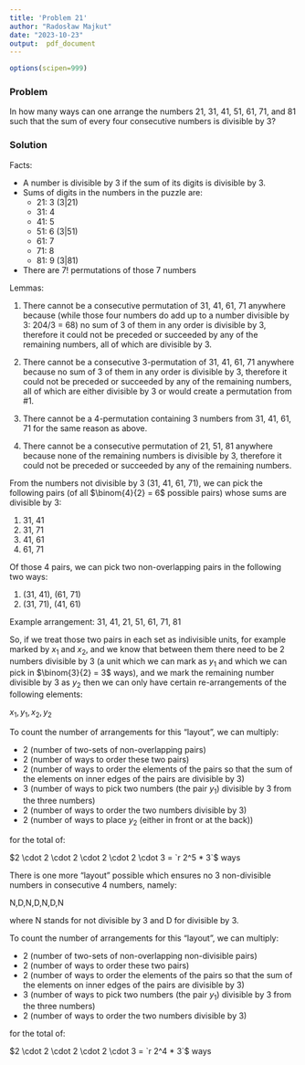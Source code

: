 ```yaml
---
title: 'Problem 21'
author: "Radosław Majkut"
date: "2023-10-23"
output:  pdf_document
---
```


```r
options(scipen=999)
```

### Problem

In how many ways can one arrange the numbers 21, 31, 41, 51, 61, 71, and 81 such that the sum of every four consecutive numbers is divisible by 3?

### Solution

Facts:

- A number is divisible by 3 if the sum of its digits is divisible by 3.
- Sums of digits in the numbers in the puzzle are:
  - 21: 3 (3|21)
  - 31: 4
  - 41: 5
  - 51: 6 (3|51)
  - 61: 7
  - 71: 8
  - 81: 9 (3|81)
- There are 7! permutations of those 7 numbers

Lemmas:

1. There cannot be a consecutive permutation of 31, 41, 61, 71 anywhere because (while those four numbers do add up to a number divisible by 3: 204/3 = 68) no sum of 3 of them in any order is divisible by 3, therefore it could not be preceded or succeeded by any of the remaining numbers, all of which are divisible by 3.

1. There cannot be a consecutive 3-permutation of 31, 41, 61, 71 anywhere because no sum of 3 of them in any order is divisible by 3, therefore it could not be preceded or succeeded by any of the remaining numbers, all of which are either divisible by 3 or would create a permutation from #1.

1. There cannot be a 4-permutation containing 3 numbers from 31, 41, 61, 71 for the same reason as above. 

1. There cannot be a consecutive permutation of 21, 51, 81 anywhere because none of the remaining numbers is divisible by 3, therefore it could not be preceded or succeeded by any of the remaining numbers.

From the numbers not divisible by 3 (31, 41, 61, 71), we can pick the following pairs (of all $\binom{4}{2} = 6$ possible pairs) whose sums are divisible by 3:

   1. 31, 41
   1. 31, 71
   1. 41, 61
   1. 61, 71

   Of those 4 pairs, we can pick two non-overlapping pairs in the following two ways:
   
   1. (31, 41), (61, 71)
   1. (31, 71), (41, 61)
   

Example arrangement: 31, 41, 21, 51, 61, 71, 81


So, if we treat those two pairs in each set as indivisible units, for example marked by $x_1$ and $x_2$, and we know that between them there need to be 2 numbers divisible by 3 (a unit which we can mark as $y_1$ and which we can pick in $\binom{3}{2} = 3$ ways), and we mark the remaining number divisible by 3 as $y_2$ then we can only have certain re-arrangements of the following elements:

$x_1, y_1, x_2, y_2$

To count the number of arrangements for this "layout", we can multiply:

* 2 (number of two-sets of non-overlapping pairs)
* 2 (number of ways to order these two pairs)
* 2 (number of ways to order the elements of the pairs so that the sum of the elements on inner edges of the pairs are divisible by 3)
* 3 (number of ways to pick two numbers (the pair $y_1$) divisible by 3 from the three numbers)
* 2 (number of ways to order the two numbers divisible by 3)
* 2 (number of ways to place $y_2$ (either in front or at the back))

for the total of:

$2 \cdot 2 \cdot 2 \cdot 2 \cdot 2 \cdot 3 = `r 2^5 * 3`$ ways

There is one more "layout" possible which ensures no 3 non-divisible numbers in consecutive 4 numbers, namely:

N,D,N,D,N,D,N

where N stands for not divisible by 3 and D for divisible by 3.

To count the number of arrangements for this "layout", we can multiply:

* 2 (number of two-sets of non-overlapping non-divisible pairs)
* 2 (number of ways to order these two pairs)
* 2 (number of ways to order the elements of the pairs so that the sum of the elements on inner edges of the pairs are divisible by 3)
* 3 (number of ways to pick two numbers (the pair $y_1$) divisible by 3 from the three numbers)
* 2 (number of ways to order the two numbers divisible by 3)

for the total of:

$2 \cdot 2 \cdot 2 \cdot 2 \cdot 3 = `r 2^4 * 3`$ ways